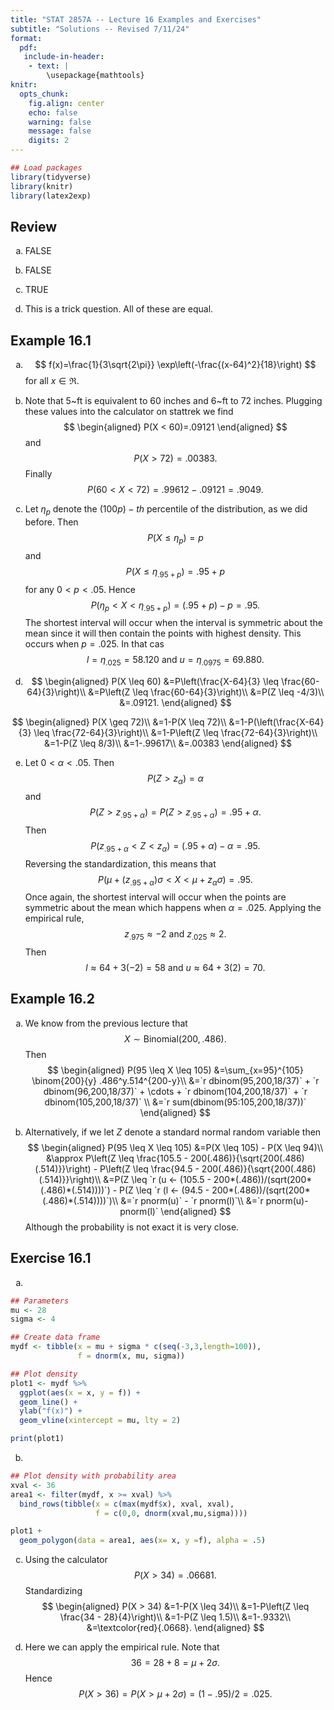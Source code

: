 ```yaml
---
title: "STAT 2857A -- Lecture 16 Examples and Exercises"
subtitle: "Solutions -- Revised 7/11/24"
format: 
  pdf: 
   include-in-header: 
    - text: |
        \usepackage{mathtools}
knitr: 
  opts_chunk:
    fig.align: center
    echo: false
    warning: false
    message: false
    digits: 2
---
```


```r
## Load packages
library(tidyverse)
library(knitr)
library(latex2exp)
```

## Review

a) FALSE

b) FALSE

c) TRUE

d) This is a trick question. All of these are equal.

## Example 16.1 

a) 
$$
f(x)=\frac{1}{3\sqrt{2\pi}} \exp\left(-\frac{(x-64)^2}{18}\right)
$$
for all $x \in \Re$.

b) Note that 5~ft is equivalent to 60 inches and 6~ft to 72 inches. Plugging these values into the calculator on stattrek we find
$$
\begin{aligned}
      P(X < 60)=.09121
\end{aligned}
$$
and 
$$
P(X > 72) = .00383.
$$
Finally
$$
P(60 < X < 72)=.99612-.09121=.9049.
$$

c) Let $\eta_p$ denote the $(100p)-th$ percentile of the distribution, as we did before. Then 
$$
P(X \leq \eta_p)=p
$$
and
$$
P(X \leq \eta_{.95+p})=.95 + p
$$
for any $0 < p < .05$. Hence
$$
P(\eta_p < X < \eta_{.95+p})=(.95+p)-p=.95.
$$
The shortest interval will occur when the interval is symmetric about the mean since it will then contain the points with highest density. This occurs when $p=.025$. In that cas
$$
l=\eta_{.025}=58.120 \mbox{ and } u=\eta_{.0975}=69.880.
$$

d) 
$$
\begin{aligned}
      P(X \leq 60)
      &=P\left(\frac{X-64}{3} \leq \frac{60-64}{3}\right)\\
      &=P\left(Z \leq \frac{60-64}{3}\right)\\
      &=P(Z \leq -4/3)\\
      &=.09121.
\end{aligned}
$$

$$
\begin{aligned}
      P(X \geq 72)\\
      &=1-P(X \leq 72)\\
      &=1-P(\left(\frac{X-64}{3} \leq \frac{72-64}{3}\right)\\
      &=1-P\left(Z \leq \frac{72-64}{3}\right)\\
      &=1-P(Z \leq 8/3)\\
      &=1-.99617\\
      &=.00383
\end{aligned}
$$

e) Let $0<\alpha<.05$. Then 
$$
P(Z > z_\alpha)=\alpha
$$
and
$$
P(Z > z_{.95+\alpha})=P(Z>z_{.95+\alpha})=.95+\alpha.
$$
Then
$$
P(z_{.95+\alpha} < Z < z_\alpha)=(.95+\alpha)-\alpha=.95.
$$
Reversing the standardization, this means that
$$
P(\mu + (z_{.95+\alpha})\sigma < X < \mu + z_\alpha \sigma)=.95.
$$
Once again, the shortest interval will occur when the points are symmetric about the mean which happens when $\alpha=.025$. Applying the empirical rule\footnote{The exact values are -1.960 and 1.960.},
$$
z_{.975} \approx -2 \mbox{ and } z_{.025}\approx 2.
$$
Then
$$
l \approx 64 + 3(-2)=58 \mbox{ and } u \approx 64 + 3(2)=70.
$$

## Example 16.2

a) We know from the previous lecture that 
$$
X \sim \mbox{Binomial}(200,.486).
$$ 
Then
$$
\begin{aligned}
    P(95 \leq X \leq 105)
    &=\sum_{x=95}^{105} \binom{200}{y} .486^y.514^{200-y}\\
    &=`r dbinom(95,200,18/37)` +
      `r dbinom(96,200,18/37)` +
      \cdots +
      `r dbinom(104,200,18/37)` +
      `r dbinom(105,200,18/37)` \\
    &=`r sum(dbinom(95:105,200,18/37))`
\end{aligned}
$$
  
b) Alternatively, if we let $Z$ denote a standard normal random variable then 
$$
  \begin{aligned}
    P(95 \leq X \leq 105)
    &=P(X \leq 105) - P(X \leq 94)\\
    &\approx P\left(Z \leq \frac{105.5 - 200(.486)}{\sqrt{200(.486)(.514)}}\right) -
      P\left(Z \leq \frac{94.5 - 200(.486)}{\sqrt{200(.486)(.514)}}\right)\\
    &=P(Z \leq `r (u <- (105.5 - 200*(.486))/(sqrt(200*(.486)*(.514))))`) -
      P(Z \leq `r (l <- (94.5 - 200*(.486))/(sqrt(200*(.486)*(.514))))`)\\
    &=`r pnorm(u)` - `r pnorm(l)`\\
    &=`r pnorm(u)-pnorm(l)`
  \end{aligned}
$$
Although the probability is not exact it is very close.

## Exercise 16.1

a) 
```r
## Parameters
mu <- 28
sigma <- 4

## Create data frame
mydf <- tibble(x = mu + sigma * c(seq(-3,3,length=100)),
               f = dnorm(x, mu, sigma))

## Plot density
plot1 <- mydf %>%
  ggplot(aes(x = x, y = f)) +
  geom_line() +
  ylab("f(x)") +
  geom_vline(xintercept = mu, lty = 2)

print(plot1)
```

b) 
```r
## Plot density with probability area
xval <- 36
area1 <- filter(mydf, x >= xval) %>%
  bind_rows(tibble(x = c(max(mydf$x), xval, xval),
                   f = c(0,0, dnorm(xval,mu,sigma))))

plot1 +
  geom_polygon(data = area1, aes(x= x, y =f), alpha = .5)
```

c) Using the calculator
$$
P(X > 34)=.06681.
$$
Standardizing
$$
\begin{aligned}
P(X > 34)
&=1-P(X \leq 34)\\
&=1-P\left(Z \leq \frac{34 - 28}{4}\right)\\
&=1-P(Z \leq 1.5)\\
&=1-.9332\\
&=\textcolor{red}{.0668}.
\end{aligned}
$$

d) Here we can apply the empirical rule. Note that
$$
36=28 + 8=\mu + 2\sigma.
$$
Hence
$$
P(X > 36)=P(X >  \mu + 2\sigma)=(1-.95)/2=.025.
$$